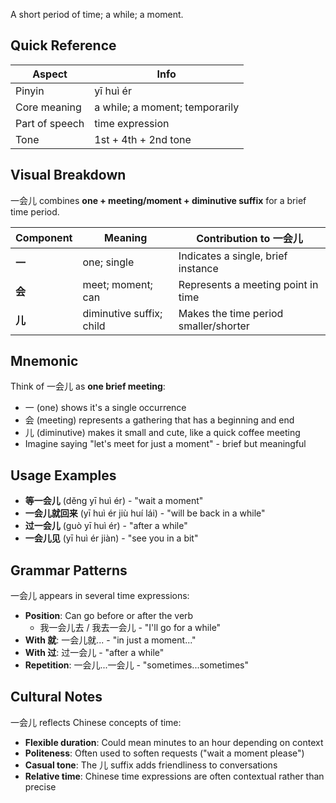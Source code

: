 A short period of time; a while; a moment.

## Quick Reference

| Aspect         | Info                           |
| -------------- | ------------------------------ |
| Pinyin         | yī huì ér                      |
| Core meaning   | a while; a moment; temporarily |
| Part of speech | time expression                |
| Tone           | 1st + 4th + 2nd tone           |

## Visual Breakdown

一会儿 combines **one + meeting/moment + diminutive suffix** for a brief time period.

| Component | Meaning                  | Contribution to 一会儿                |
| --------- | ------------------------ | ------------------------------------- |
| **一**    | one; single              | Indicates a single, brief instance    |
| **会**    | meet; moment; can        | Represents a meeting point in time    |
| **儿**    | diminutive suffix; child | Makes the time period smaller/shorter |

## Mnemonic

Think of 一会儿 as **one brief meeting**:

- 一 (one) shows it's a single occurrence
- 会 (meeting) represents a gathering that has a beginning and end
- 儿 (diminutive) makes it small and cute, like a quick coffee meeting
- Imagine saying "let's meet for just a moment" - brief but meaningful

## Usage Examples

- **等一会儿** (děng yī huì ér) - "wait a moment"
- **一会儿就回来** (yī huì ér jiù huí lái) - "will be back in a while"
- **过一会儿** (guò yī huì ér) - "after a while"
- **一会儿见** (yī huì ér jiàn) - "see you in a bit"

## Grammar Patterns

一会儿 appears in several time expressions:

- **Position**: Can go before or after the verb
  - 我一会儿去 / 我去一会儿 - "I'll go for a while"
- **With 就**: 一会儿就... - "in just a moment..."
- **With 过**: 过一会儿 - "after a while"
- **Repetition**: 一会儿...一会儿 - "sometimes...sometimes"

## Cultural Notes

一会儿 reflects Chinese concepts of time:

- **Flexible duration**: Could mean minutes to an hour depending on context
- **Politeness**: Often used to soften requests ("wait a moment please")
- **Casual tone**: The 儿 suffix adds friendliness to conversations
- **Relative time**: Chinese time expressions are often contextual rather than precise
